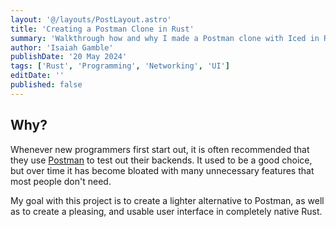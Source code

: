 ```yaml
---
layout: '@/layouts/PostLayout.astro'
title: 'Creating a Postman Clone in Rust'
summary: 'Walkthrough how and why I made a Postman clone with Iced in Rust.'
author: 'Isaiah Gamble'
publishDate: '20 May 2024'
tags: ['Rust', 'Programming', 'Networking', 'UI']
editDate: ''
published: false
---
```


## Why?

Whenever new programmers first start out, it is often recommended that they use [Postman](https://www.postman.com/) to test out their backends. It used to be a good choice, but over time it has become bloated with many unnecessary features that most people don't need.

My goal with this project is to create a lighter alternative to Postman, as well as to create a pleasing, and usable user interface in completely native Rust.
